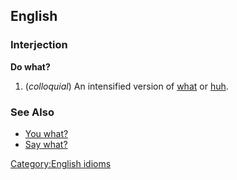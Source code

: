 ==English==

===Interjection===
'''Do what?'''

# (''colloquial'') An intensified version of [[what]] or [[huh]].

===See Also===
* [[You what?]]
* [[Say what?]]

[[Category:English idioms]]